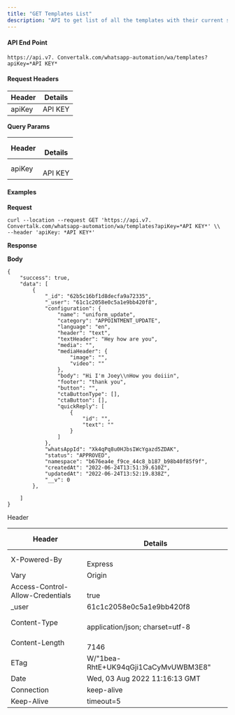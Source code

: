 ```yaml
---
title: "GET Templates List"
description: "API to get list of all the templates with their current status"
---
```


#### **API End Point**

```
https://api.v7. Convertalk.com/whatsapp-automation/wa/templates?apiKey=*API KEY*
```

#### **Request Headers**

| **Header** | **Details** |
| ---------- | ----------- |
| apiKey     | API KEY     |

**Query Params**

| **Header** | <br />**Details** |
| ---------- | ----------------- |
| apiKey     | <br />API KEY     |

#### **Examples**

**Request**

```
curl --location --request GET 'https://api.v7. Convertalk.com/whatsapp-automation/wa/templates?apiKey=*API KEY*' \\
--header 'apiKey: *API KEY*'
```

**Response**

**Body**

```
{
    "success": true,
    "data": [
        {
            "_id": "62b5c16bf1d8decfa9a72335",
            "_user": "61c1c2058e0c5a1e9bb420f8",
            "configuration": {
                "name": "uniform_update",
                "category": "APPOINTMENT_UPDATE",
                "language": "en",
                "header": "text",
                "textHeader": "Hey how are you",
                "media": "",
                "mediaHeader": {
                    "image": "",
                    "video": ""
                },
                "body": "Hi I'm Joey\\nHow you doiiin",
                "footer": "thank you",
                "button": "",
                "ctaButtonType": [],
                "ctaButton": [],
                "quickReply": [
                    {
                        "id": "",
                        "text": ""
                    }
                ]
            },
            "whatsAppId": "Xk4qPq8u0HJbsIWcYgazd5ZDAK",
            "status": "APPROVED",
            "namespace": "b676ea4e_f9ce_44c8_b187_b98b40f85f9f",
            "createdAt": "2022-06-24T13:51:39.610Z",
            "updatedAt": "2022-06-24T13:52:19.838Z",
            "__v": 0
        },
       
    ]
}
```

Header

| **Header**                       | <br />**Details**                     |
| -------------------------------- | ------------------------------------- |
| X-Powered-By                     | <br />Express                         |
| Vary                             | Origin                                |
| Access-Control-Allow-Credentials | <br />true                            |
| \_user                           | 61c1c2058e0c5a1e9bb420f8              |
| Content-Type                     | <br />application/json; charset=utf-8 |
| Content-Length                   | <br />7146                            |
| ETag                             | W/"1bea-RhtE\+UK94qGji1CaCyMvUWBM3E8" |
| Date                             | Wed, 03 Aug 2022 11:16:13 GMT         |
| Connection                       | keep-alive                            |
| Keep-Alive                       | timeout=5                             |